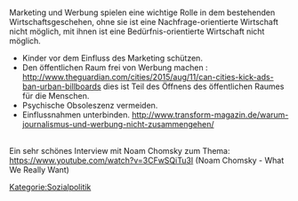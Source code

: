 {{Baustein-no-image
|color = #1e90ff
|background = #fbfbfb
|text =
"Heute, da der freie Markt zu Ende geht verschanzt sich in ihr [der Reklame] die Herrschaft des Systems. Nur wer die exorbitanten Gebühren, welche die Reklameagenturen, allen voran das Radio selbst, erheben, laufend bezahlen kann, also wer schon dazu gehört oder auf Grund des Beschlusses von Bank- und Industriekapital kooptiert wird, darf überhaupt den Pseudomarkt als Verkäufer Betreten."
''Horkheimer/Adorno, "Dialektik der Aufklärung", Fischer Verlag 21 Auflage 2013, S.171''
}}


<br />

Marketing und Werbung spielen eine wichtige Rolle in dem bestehenden Wirtschaftsgeschehen, ohne sie ist eine Nachfrage-orientierte Wirtschaft nicht möglich, mit ihnen ist eine Bedürfnis-orientierte Wirtschaft nicht möglich.

* Kinder vor dem Einfluss des Marketing schützen.
* Den öffentlichen Raum frei von Werbung machen : http://www.theguardian.com/cities/2015/aug/11/can-cities-kick-ads-ban-urban-billboards dies ist Teil des Öffnens des öffentlichen Raumes für die Menschen.
* Psychische Obsoleszenz vermeiden.
* Einflussnahmen unterbinden. http://www.transform-magazin.de/warum-journalismus-und-werbung-nicht-zusammengehen/


<br />

Ein sehr schönes Interview mit Noam Chomsky zum Thema: https://www.youtube.com/watch?v=3CFwSQiTu3I (Noam Chomsky - What We Really Want)

{{Baustein-no-image
|color = #1e90ff
|background = #fbfbfb
|text =
„Es ist nicht ''unausweichlich'', daß das Marketing sich die Zeit der jugendlichen Hirne aneignet, diese monopolisiert und sie weitestgehend ihres Bewußtseins beraubt, daß ihre Erziehung zum Teil unmöglich geworden ist. Es ist gerade nicht ''unausweichlich'', daß erwachsene Hirne, die den selben Bedingungen unterworfen sind, dadurch ihre Verantwortung beraubt werden und ihrer Fähigkeit, sich diesen Tatbestand zu widersetzten.“
''[https://de.wikipedia.org/wiki/Bernard_Stiegler Bernard Stiegler] Die Logik der Sorge - Verlust der Aufklärung durch Technik und Medien. suhrkamp 2008  ISBN 978-3-518-26006-7  S. 57''
}}


[[Kategorie:Sozialpolitik]]